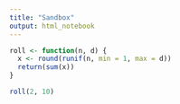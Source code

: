 ```yaml
---
title: "Sandbox"
output: html_notebook
---
```


```r
roll <- function(n, d) {
  x <- round(runif(n, min = 1, max = d))
  return(sum(x))
}

roll(2, 10) 
```

